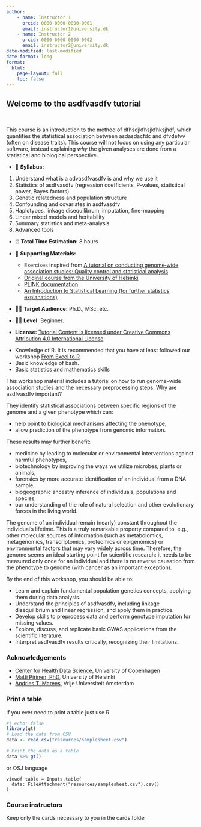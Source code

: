 ---
author:
    - name: Instructor 1
      orcid: 0000-0000-0000-0001
      email: instructor1@university.dk
    - name: Instructor 2
      orcid: 0000-0000-0000-0002
      email: instructor2@university.dk
date-modified: last-modified
date-format: long
format:
  html:
    page-layout: full
    toc: false
---

::: {.hero-banner}
# Welcome to the asdfvasdfv tutorial
:::

&nbsp;

This course is an introduction to the method of dfhsdjkfhsjkfhksjhdf, which quantifies the statistical 
association between asdasdacfdc and dfvdefvv (often on disease traits). This course will not focus on using any 
particular software, instead explaining *why* the given analyses are done from a statistical and biological perspective. 

:::{.callout-note title="Course Overview"}

- 📖 **Syllabus:**  

1. Understand what is a advasdfvasdfv is and why we use it  
2. Statistics of asdfvasdfv (regression coefficients, P-values, statistical power, Bayes factors)  
3. Genetic relatedness and population structure  
4. Confounding and covariates in asdfvasdfv
5. Haplotypes, linkage disequilibrum, imputation, fine-mapping  
6. Linear mixed models and heritability  
7. Summary statistics and meta-analysis  
8. Advanced tools 

- ⏰ **Total Time Estimation:** 8 hours  

- 📁 **Supporting Materials:**
    - Exercises inspired from [A tutorial on conducting genome‐wide association studies: Quality control and statistical analysis](https://pmc.ncbi.nlm.nih.gov/articles/PMC6001694/) 
    - [Original course from the University of Helsinki](https://www.mv.helsinki.fi/home/mjxpirin/GWAS_course)
    - [PLINK documentation](https://zzz.bwh.harvard.edu/plink/)
    - [An Introduction to Statistical Learning (for further statistics explanations)](https://www.statlearning.com/)
- 👨‍💻 **Target Audience:** Ph.D., MSc, etc.
- 👩‍🎓 **Level:** Beginner.
- **License:** [Tutorial Content is licensed under Creative Commons Attribution 4.0 International License](https://creativecommons.org/licenses/by/4.0/)
:::

:::{.callout-warning title="Course Requirements"}

- Knowledge of R. It is recommended that you have at least followed our workshop [From Excel to R](https://github.com/Center-for-Health-Data-Science/FromExceltoR)
- Basic knowledge of bash.
- Basic statistics and mathematics skills
:::

This workshop material includes a tutorial on how to run genome-wide association studies and the necessary preprocessing steps. Why are asdfvasdfv important? 

They identify statistical associations between specific regions of the genome and a given phenotype which can:

- help point to biological mechanisms affecting the phenotype,  
- allow prediction of the phenotype from genomic information.  

These results may further benefit:  

- medicine by leading to molecular or environmental interventions against harmful phenotypes,  
- biotechnology by improving the ways we utilize microbes, plants or animals,  
- forensics by more accurate identification of an individual from a DNA sample,  
- biogeographic ancestry inference of individuals, populations and species,  
- our understanding of the role of natural selection and other evolutionary forces in the living world.  

The genome of an individual remain (nearly) constant throughout the individual’s lifetime. This is a truly remarkable property compared to, e.g., other molecular sources of information (such as metabolomics, metagenomics, transcriptomics, proteomics or epigenomics) or environmental factors that may vary widely across time. Therefore, the genome seems an ideal starting point for scientific research: it needs to be measured only once for an individual and there is no reverse causation from the phenotype to genome (with cancer as an important exception).

::: {.callout-tip title="Course Goals"}
By the end of this workshop, you should be able to:

- Learn and explain fundamental population genetics concepts, applying them during data analysis.
- Understand the principles of asdfvasdfv, including linkage disequilibrium and linear regression, and apply them in practice.
- Develop skills to preprocess data and perform genotype imputation for missing values.
- Explore, discuss, and replicate basic GWAS applications from the scientific literature.
- Interpret asdfvasdfv results critically, recognizing their limitations.
:::

### Acknowledgements

- [Center for Health Data Science](https://heads.ku.dk/), University of Copenhagen
- [Matti Pirinen, PhD](https://www.mv.helsinki.fi/home/mjxpirin/), University of Helsinki
- [Andries T. Marees](https://research.vu.nl/en/persons/andries-marees), Vrije Universiteit Amsterdam

### Print a table

If you ever need to print a table just use R

```{r}
#| echo: false
library(gt)
# Load the data from CSV
data <- read.csv("resources/samplesheet.csv")

# Print the data as a table
data %>% gt()
```

or OSJ language 

```{ojs}
viewof table = Inputs.table(
  data: FileAttachment("resources/samplesheet.csv").csv()
)
```


### Course instructors

Keep only the cards necessary to you in the cards folder

